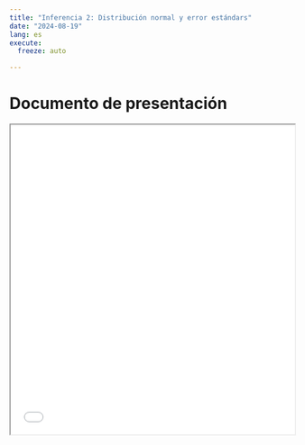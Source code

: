 ```yaml
---
title: "Inferencia 2: Distribución normal y error estándars"
date: "2024-08-19"
lang: es
execute:
  freeze: auto   

---
```


# Documento de presentación

<iframe src=/slides/03_inferencia2.html height="550" width=100% allowfullscreen="true">
</iframe> 


